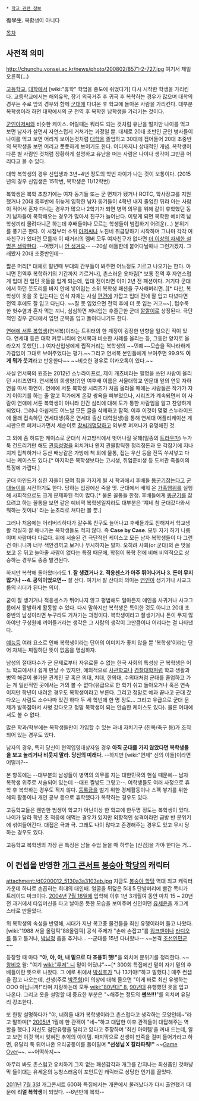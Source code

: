  * [[학교 관련 정보]]

復學生. 복합생이 아니다

[[목차]]
== 사전적 의미 ==

http://chunchu.yonsei.ac.kr/news/photo/200802/8571-2-727.jpg
여기서 제일 오른쪽(...)

[[고등학교]], [[대학]]에서 [wiki:"휴학" 학업을 중도에 쉬었다가] 다시 시작한 학생을 가리킨다. 고등학교에서는 해외유학, 장기 외국거주 후 귀국 후 복학하는 경우가 많으며 대학의 경우는 주로 앞의 경우와 함께 [[군대]]에 다녀온 후 학교에 돌아온 사람을 가리킨다. 대부분 복학생이라 하면 대학에서의 군 전역 후 복학한 남학생을 가리키는 것이다.

[[군인]]아저씨와 비슷한 케이스. 어릴때는 뭐라도 되는 것처럼 유난을 떨지만 나이를 먹고 보면 남자가 살면서 자연스럽게 거쳐가는 과정일 뿐. 대체로 20대 초반인 군인 병사들이 나이를 먹고 보면 어리게 보이는것처럼 [[대학]]을 졸업하고 30대에 접어들어 20대 초중반의 복학생을 보면 어리고 풋풋하게 보이기도 한다. 어디까지나 상대적인 개념. 복학생이 다른 별 사람인 것처럼 장황하게 설명하고 유난을 떠는 사람은 나이나 생각이 그만큼 어리다고 볼 수 있다. 

대학 복학생의 경우 신입생과 3년~4년 정도의 학번 차이가 나는 것이 보통이다. (2015년의 경우 신입생은 15학번, 복학생은 11/12학번) 

복학생은 복학 초창기에는 여자 동기들 또는 군 면제가 됐거나 ROTC, 학사장교를 지원했거나 20대 중후반에 뒤늦게 입학한 남자 동기들이 4학년 내지 졸업한 뒤라 아는 사람이 적어서 혼자 다니는 경우가 많으나 2학기가 되면 병역 의무를 위해 같이 휴학했던 동기 남자들이 복학해오는 경우가 많아서 친구가 늘어난다. 이렇게 되면 복학한 예비역 남학생끼리 몰려다니곤 하는데 후배들이나 모르는 학생들이 범접하기 어려운(…) 분위기를 풍기곤 한다. 이 시점부터 소위 [[아저씨]]나 노친네 취급당하기 시작하며 그나마 각각 여자친구가 있다면 모를까 이 패거리의 멤버 모두 여자친구가 없다면 [[더 이상의 자세한 설명은 생략한다]]. --어쨌거나 [[안 생겨요]]-- --20살 애들한테 붙어다닐때나 그런거겠지. 그래봤자 20대 초중반인데--

짧은 머리[* 대체로 말년때 부대의 간부들이 봐주면 어느정도 기르고 나오기는 한다. 아니면 전역후 복학하기의 기간까지 기르거나], 촌스러운 옷차림[* 보통 전역 후 자연스럽게 입대 전 입던 옷들을 입게 되는데, 입대 전이라면 이미 2년 전 패션이다. 거기다 군대에서 하던 웃도리를 바지 안에 넣어입는 소위 복학생 패션을 구사해버리면..][* 다만, 복학생이 옷을 못 입는다는 인식 자체는 사실 [[편견]]에 가깝고 입대 전에 잘 입고 다녔다면 전역 후에도 잘 입고 다닌다. ~~잘 못 입었으면 전역 후에 더 못 입는 거고~~], 텁수룩한 헛수염과 혼자 먹는 끼니, 심심하면 꺼내입는 후즐근한 군대 [[깔깔이]]로 상징된다. 극단적인 경우 군대에서 입던 군복을 입고 돌아다니기도 한다.

[https://twitter.com/yonseobok 연애에 서툰 복학생](연서복)이라는 트위터의 한 계정이 굉장한 반향을 일으킨 적이 있다. 연세대 등은 대학 커뮤니티에 연서복과 비슷한 사례를 올리는 등, 그동안 양지로 올라오지 못했던(...) 여자신입생에게 찝적거리는 복학생의 ~~민폐~~모습을 적나라하게 가감없이 그대로 보여주었다는 평가.~~그리고 연서복 본인들에게 보여주면 99.9% '''이게 뭐가 웃겨'''라고 반응한다~~ ~~비슷한 경우로 야카오톡이 있다.~~

사실 연서복의 원조는 2012년 스누라이프로, 제이 개츠비라는 필명을 쓰던 사람이 올리던 시리즈였다. 연서복의 희생양(?)인 여후배 이름은 서울대학교 인문대 앞의 연못 자하연을 따서 하연이. 연애에 서툰 복학생 시리즈가 처음 올라올 때에는 사람들은 작가가 자기 이야기를 하는 줄 알고 작가에게 온갖 쌍욕을 퍼부었으나, 시리즈가 계속되면서 이 사람이 연애에 서툰 복학생이 아니라 인간 심리에 대해 도가 통한 사람임을 알고 찬양하게 되었다. 그러나 아쉽게도 어느날 모든 글을 삭제하고 잠적. 이후 이것이 몇몇 스누라이프에 몰래 접속하던 연세대생(혹은 연세대 출신 대학원생)을 통해 연세대 어플리케이션 게시판으로 퍼져나가면서 세순이로 [[창씨개명]]당하고 외부로 퍼져나가 유명해진 것.

그 외에 좀 하드한 케이스로 군대식 사고방식에서 벗어나질 못해(일종의 [[트라우마]]) 누가 툭 건드리기만 해도 [[관등성명]]을 외치거나 왠지 관물함틱한 정리정돈과 옷 각잡기에 지나치게 집착하거나 등산 배낭같은 가방에 책 외에 물통, 접는 우산 등을 잔뜩 쑤셔넣고 다니는 케이스도 있다.[* 마지막은 복학생보다는 고시생, 취업준비생 등 도서관 죽돌이의 특징에 가깝다.] 

군대 마인드가  심한 자들이 모여 힘을 가지게 될 시 학과에서 후배들 [[똥군기]]잡는다고 [[군대놀이]]를 시전하기도 한다. 당하는 입장에선 죽을 맛. 군대에서 배워 온 [[가혹행위]]를 실행해 사회적으로도 크게 문제화된 적이 많다.[* 물론 꼴통들 한정. 후배들에게 [[똥군기]]를 잡으려고 하는 꼴통을 보면 같은 예비역 복학생일지라도 대부분은 '쟤네 참 군대갔다와서 뭐하는 짓이냐' 라는 눈초리로 쳐다만 볼 뿐.]

그러나 처음에는 어리버리하다가 갈수록 친구도 늘어나고 후배들과도 친해져서 학교생활 착실히 잘 해나가는 복학생들도 적지 않다. 즉 '''Case by Case'''. 모두 자기 하기 나름이며 사람마다 다르다. 위에 서술된 건 극단적인 케이스고 모든 남자 복학생들이 다 그런 건 아니니까 너무 색안경끼고 보거나 무시하지는 말자. 오히려 사회(or 군대)의 쓴 맛을 보고 온 뒤고 놀아줄 사람이 없다는 특징 때문에, 학점이 복학 전에 비해 비약적으로 상승하는 경우도 종종 발견된다. 

하지만 복학해 돌아왔더라도 '''1. 잘 생겼거나 2. 적응센스가 아주 뛰어나거나 3. 돈이 무지 많거나 --4. 공익이었으면--''' 잘 산다. 여기서 잘 산다의 의미는 [[연인]]이 생기거나 사교그룹의 리더가 된다는 의미. 

굳이 잘 생기거나 적응센스가 뛰어나지 않고 평범해도 얼마든지 애인을 사귀거나 사교그룹에서 활발하게 활동할 수 있다. 다시 말하지만 복학생은 특이한 것도 아니고 20대 초중반의 남성이라면 누구라도 거쳐가는 과정이다. 복학생이라고 잘생기거나 돈이 무지 많아야만 구성원에 끼어들거라는 생각은 그 사람의 생각이 그만큼이나 어리다는 걸 나타낸다.

[[예능]]등 여러 요소로 인해 복학생이라는 단어의 이미지가 좋지 않을 뿐 '복학생'이라는 단어 자체는 찌질하단 뜻이 없음을 명심하자.

남성의 절대다수가 군 문제로부터 자유로울 수 없는 한국 사회의 특성상 군 복학생은 어느 학교에서나 쉽게 만날 수 있지만, 예외적으로 [[사관학교]]나 [[경찰대학]]처럼 학교 생활과 병역 해결이 불가분 관계인 곳 혹은 의대, 치대, 한의대, 수의대처럼 군대를 졸업하고 가는 게 일반적인 곳에서는 거의 볼 수 없다(유급으로 한 학기 쉬고 돌아오거나 혹은 연속이지만 학년이 내려온 경우도 복학생이라고 부른다. 그리고 정말로 예과 끝나고 군대 갔다오는 사람도 소수나마 있긴 하다 두 세 학번에 한 명 정도... 그리고 유급으로 군대 문제가 발목잡아서 사병 갔다오고 정말 복학생이 되는 안습한 케이스도 있다). 물론 여대에서도 볼 수 없다.

많은 학과/학부에는 복학생들만이 가입할 수 있는 과내 자치기구 (친목/축구 등)가 조직되어 있는 경우도 있다.

남자의 경우, 특히 당신이 현역입영대상자일 경우 '''아직 군대를 가지 않았다면 복학생들을 보고 놀리거나 비웃지 말라. 당신의 미래다.''' --하지만 [wiki:"면제" 신의 아들]이라면 어떨까?--

본 항목에는 --대부분의 남성들이 병역의 의무를 지는 대한민국의 현실 때문에-- 남자 복학생 위주로 서술되어 있는데 --대표 짤방도 그렇고--. 여학생들도 여러 사정으로 휴학 후 복학하는 경우도 적지 않다. [[등록금]]을 벌기 위한 경제활동이나 스펙 쌓기를 위한 해외 활동이나 개인 공부 등으로 휴학했다가 복학하는 경우도 있다. 

고등학교들은 웬만한 범생이 학교가 아닌이상 한 학교에 한두명 정도는 복학생이 있다. 나이가 달라 학년 초 적응에 애먹는 경우가 있지만 외향적인 성격이라면 금방 반 분위기에 섞여들어간다. 대접은 극과 극. 그래도 나이 많다고 존경해주는 경우도 있고 무시 당하는 경우도 있다.

고등학교 복학생의 가장 큰 특징은 남들 수업 들을 때 하루는 [신검]을 가야 한다는 거...
== 이 컨셉을 반영한 [[개그 콘서트]] [[봉숭아 학당]]의 캐릭터 ==
attachment:/d0200012_5130a3a3103eb.jpg
지금도 [[봉숭아 학당]] 역대 최고 캐릭터 가운데 하나로 손꼽히는 희대의 대인배. 얼굴을 뒤덮은 5대 5 단발머리에 빨간 목티가 트레이드 마크이다. [[2004년]] [[7월 18일]]에 입학해 이후 1년 3개월여 동안 마치 15 ~ 20년 전 과거에서 타임머신을 타고 날아온 듯한 모습을 보여주며 신인이던 [[유세윤]]을 개그계 스타로 만들었다.

위 복학생의 속성을 반영해, 시대가 지난 복고풍 물건들을 최신 유행이라며 들고 나왔다. [wiki:"1988 서울 올림픽"88올림픽] 공식 주제가 "손에 손잡고"를 [[워크맨]]이나 [[라디오]]를 들고 틀거나, [[박남정]] 춤을 추거나... --군대를 15년 다녀왔나-- ~~본격 [[조선인민군]]~~

등장할 때 마다 '''"야, 야, 야, 내 밑으로 다 조용히 햇!"'''을 외치며 분위기를 정리한다. ~~[[왕비호]] 왈: "여기 [[wiki:"루저" 니]] 밑이 어딨냐"~~[* 300회 특집에선 밑이 자기 밑의 후배들이란 뜻으로 나왔다. 그 예로 뒤에서 [[박성호]]가 "나 13기야!"하고 말했다.] 매주 컨셉을 잡고 나오는데, 선생(주로 [[박준형]])이 의상에 대해 물으면 "이게 바로 최신 유행하는 OOO 아닙니까!"라며 자랑하는데 모두 [[wiki:"80년대" 8]], [[90년대]] 유행했던 옷을 입고 나온다. 그리고 옷을 설명할 때 중요한 부분은 "~해주는 정도의 '''쎈쓰!!!'''"를 외치며 유달리 강조한다. 

또 한창 설명하다가 "야, 너희들 내가 복학생이라고 촌스럽다고 생각하는 모양인데~"라고 말하며[* [[2005년]] 1월에 한 관객이 "네~"하고 대답한 이후 관객들이 대답해주는 역할을 했다.] 자신도 첨단유행을 달리고 있다고 주장하며 '최신 아이템'을 꺼내 드는데, 알고 보면 이것 역시 잊혀진 추억의 아이템. 마지막으로 선생이 딴죽을 걸며 들어가라고 하면, 유달리 툭 튀어나온 오리궁둥이를 들이밀며 '''"선생님 X 칼라파워!"''' ~~[[Game Over]]~~. ~~어떡하지~~

아무리 봐도 촌스럽고 유치하기 그지 없는 패션감각과 개그를 간지나는 최신품인 것마냥 막 들이대는 유세윤의 능청스러움이 포인트인 캐릭터로 상당한 인기를 끌었다.

[[2011년]] [[7월 3일]] 개그콘서트 600화 특집에서는 개콘에서 물러났다가 다시 출연했기 때문에 '''리얼 복학생'''이 되었다. --6년만에 복학-- 
